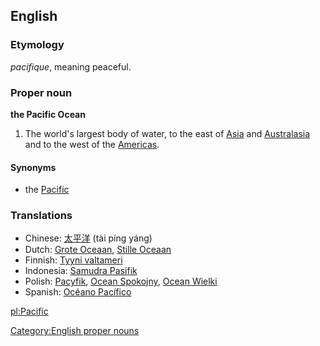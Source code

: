 ==English==

===Etymology===
{{F.}} ''pacifique'', meaning peaceful.

{{wikipedia}}
===Proper noun===
'''the Pacific Ocean'''

#The world's largest body of water, to the east of [[Asia]] and [[Australasia]] and to the west of the [[America]]s.

====Synonyms====
*the [[Pacific]]

===Translations===
*Chinese: [[太平洋]] (tài píng yáng)
*Dutch: [[Grote Oceaan]], [[Stille Oceaan]]
*Finnish: [[Tyyni valtameri]]
*Indonesia: [[Samudra Pasifik]]
*Polish: [[Pacyfik]], [[Ocean Spokojny]], [[Ocean Wielki]]
*Spanish: [[Océano Pacífico]]

[[Category:English proper nouns]]

[[pl:Pacific]]